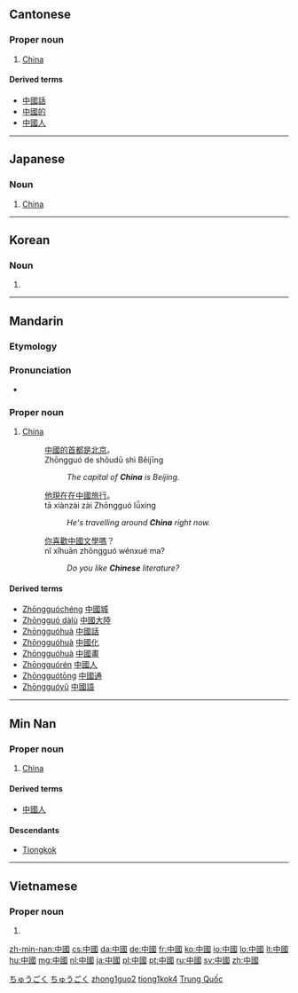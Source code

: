 ==Cantonese==
{{zh-hanzi-box|[[中国]]|[[中]][[國]]}}

===Proper noun===
{{yue-proper noun|t|jyut=zung1 gwok3|tra=中國|sim=中国|rs=丨03}}

# [[China]]

====Derived terms====
* [[中國話]]
* [[中國的]]
* [[中國人]]

----

==Japanese==
{{ja-kanjitab|ちゅう|こく|k2=ごく|r=y|yomi=on}}

===Noun===
{{ja-noun|ky|shin=中国|hira=ちゅうごく|rom=chūgoku|hidx=ちゅうごく'}}

# [[China]]

[[Category:ja:Countries|ちゅうごく]]
[[Category:ja:Place names|ちゅうごく]]

----

==Korean==
{{ko-hanjatab}}

===Noun===
{{ko-noun|hj|rv=Jungguk|hangeul=중국}}

# {{hanja form of|중국|China}}

----

==Mandarin==
{{zh-hanzi-box|[[中国]]|[[中]][[國]]}}

===Etymology===
{{zh-compound|中|國|center, central|country, kingdom}}

===Pronunciation===
{{zh-pron
|m=Zhōngguó
|c=zung1 gwok3
|mn=Tiong-kok
|ma=y
}}
* {{audio|Zh-zhongguo.ogg|Audio|lang=cmn}}

===Proper noun===
{{cmn-proper noun|t|pin=Zhōngguó|pint=zhong1guo2|tra=中國|sim=中国}}

# [[China]]
#: [[中國]][[的]][[首都]][[是]][[北京]]。
#: Zhōngguó de shǒudū shì Běijīng
#:: ''The capital of '''China''' is Beijing.''
#: [[他]][[現在]][[在]][[中國]][[旅行]]。
#: tā xiànzài zài Zhōngguó lǚxíng
#:: ''He's travelling around '''China''' right now.''
#: [[你]][[喜歡]][[中國]][[文學]][[嗎]]？
#: nǐ xǐhuān zhōngguó wénxué ma?
#:: ''Do you like '''Chinese''' literature?''

====Derived terms====
* [[Zhōngguóchéng]] [[中國城]]
* [[Zhōngguó dàlù]] [[中國大陸]]
* [[Zhōngguóhuà]] [[中國話]]
* [[Zhōngguóhuà]] [[中國化]]
* [[Zhōngguóhuà]] [[中國畫]]
* [[Zhōngguórén]] [[中國人]]
* [[Zhōngguótōng]] [[中國通]]
* [[Zhōngguóyǔ]] [[中國語]]

[[Category:cmn:Countries|zhong1guo2]]

----

==Min Nan==
{{zh-hanzi-box|[[中国]]|[[中]][[國]]}}

===Proper noun===
{{nan-proper noun|t|poj=Tiong-kok|pojt=tiong1kok4|tra=中國|sim=中国|rs=丨03}}

# [[China]]

====Derived terms====
* [[中國人]]
====Descendants====
* [[Tiongkok]]

[[Category:nan:Countries|tiong1kok4]]

----

==Vietnamese==
{{vi-hantutab|中|國}}

===Proper noun===
{{vi-proper noun|sc=Hani}}

# {{han tu form of|Trung Quốc|[[China]]}}

[[Category:Vietnamese proper nouns|Trung Quốc]]

[[zh-min-nan:中國]]
[[cs:中國]]
[[da:中國]]
[[de:中國]]
[[fr:中國]]
[[ko:中國]]
[[io:中國]]
[[lo:中國]]
[[lt:中國]]
[[hu:中國]]
[[mg:中國]]
[[nl:中國]]
[[ja:中國]]
[[pl:中國]]
[[pt:中國]]
[[ru:中國]]
[[sv:中國]]
[[zh:中國]]